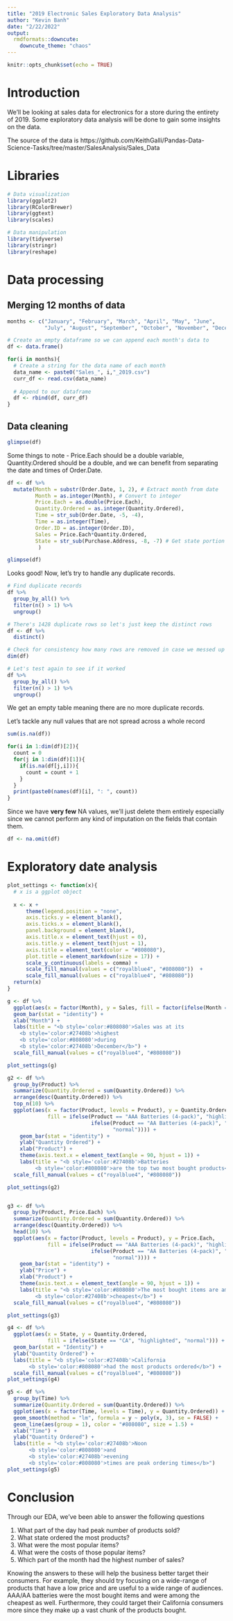 ---
title: "2019 Electronic Sales Exploratory Data Analysis"
author: "Kevin Banh"
date: "2/22/2022"
output:
  rmdformats::downcute:
    downcute_theme: "chaos"
---

```{r setup, include=FALSE}
knitr::opts_chunk$set(echo = TRUE)
```


# Introduction

We'll be looking at sales data for electronics for a store during the entirety of 2019. Some exploratory data analysis will be done to gain some insights on the data.

The source of the data is https://github.com/KeithGalli/Pandas-Data-Science-Tasks/tree/master/SalesAnalysis/Sales_Data


# Libraries

```{r}
# Data visualization
library(ggplot2)
library(RColorBrewer)
library(ggtext)
library(scales)

# Data manipulation
library(tidyverse)
library(stringr)
library(reshape)
```


# Data processing

## Merging 12 months of data

```{r}
months <- c("January", "February", "March", "April", "May", "June", 
            "July", "August", "September", "October", "November", "December")

# Create an empty dataframe so we can append each month's data to
df <- data.frame()

for(i in months){
  # Create a string for the data name of each month
  data_name <- paste0("Sales_", i,"_2019.csv")
  curr_df <- read.csv(data_name)
  
  # Append to our dataframe
  df <- rbind(df, curr_df)
}
```

## Data cleaning

```{r}
glimpse(df)
```

Some things to note - Price.Each should be a double variable, Quantity.Ordered should be a double, and we can benefit from separating the date and times of Order.Date.

```{r}
df <- df %>%
  mutate(Month = substr(Order.Date, 1, 2), # Extract month from date
         Month = as.integer(Month), # Convert to integer
         Price.Each = as.double(Price.Each), 
         Quantity.Ordered = as.integer(Quantity.Ordered),
         Time = str_sub(Order.Date, -5, -4),
         Time = as.integer(Time),
         Order.ID = as.integer(Order.ID),
         Sales = Price.Each*Quantity.Ordered, 
         State = str_sub(Purchase.Address, -8, -7) # Get state portion of address
          ) 

glimpse(df)
```

Looks good! Now, let's try to handle any duplicate records.

```{r}
# Find duplicate records
df %>%
  group_by_all() %>%
  filter(n() > 1) %>%
  ungroup()

# There's 1428 duplicate rows so let's just keep the distinct rows
df <- df %>%
  distinct()

# Check for consistency how many rows are removed in case we messed up somewhere
dim(df)

# Let's test again to see if it worked
df %>% 
  group_by_all() %>%
  filter(n() > 1) %>%
  ungroup()
```

We get an empty table meaning there are no more duplicate records.


Let's tackle any null values that are not spread across a whole record

```{r}
sum(is.na(df))
```

```{r}
for(i in 1:dim(df)[2]){
  count = 0
  for(j in 1:dim(df)[1]){
    if(is.na(df[j,i])){
      count = count + 1
    }
  }
  print(paste0(names(df)[i], ": ", count))
}
```

Since we have **very few** NA values, we'll just delete them entirely especially since we cannot perform any kind of imputation on 
the fields that contain them.

```{r}
df <- na.omit(df)
```


# Exploratory date analysis

```{r}
plot_settings <- function(x){
  # x is a ggplot object
  
  x <- x + 
      theme(legend.position = "none", 
      axis.ticks.y = element_blank(),
      axis.ticks.x = element_blank(),
      panel.background = element_blank(),
      axis.title.x = element_text(hjust = 0),
      axis.title.y = element_text(hjust = 1),
      axis.title = element_text(color = "#808080"),
      plot.title = element_markdown(size = 17)) + 
      scale_y_continuous(labels = comma) + 
      scale_fill_manual(values = c("royalblue4", "#808080"))  + 
      scale_fill_manual(values = c("royalblue4", "#808080"))
  return(x)
}
```


```{r}
g <- df %>%
  ggplot(aes(x = factor(Month), y = Sales, fill = factor(ifelse(Month == "12", "highlighted", "normal")))) + 
  geom_bar(stat = "identity") + 
  xlab("Month") + 
  labs(title = "<b style='color:#808080'>Sales was at its
    <b style='color:#27408b'>highest
    <b style='color:#808080'>during
    <b style='color:#27408b'>December</b>") + 
  scale_fill_manual(values = c("royalblue4", "#808080"))

plot_settings(g)
```




```{r}
g2 <- df %>%
  group_by(Product) %>%
  summarize(Quantity.Ordered = sum(Quantity.Ordered)) %>%
  arrange(desc(Quantity.Ordered)) %>%
  top_n(10) %>%
  ggplot(aes(x = factor(Product, levels = Product), y = Quantity.Ordered, 
             fill = ifelse(Product == "AAA Batteries (4-pack)", "highlighted",
                           ifelse(Product == "AA Batteries (4-pack)", "highlighted",
                                  "normal")))) +
    geom_bar(stat = "identity") + 
    ylab("Quantity Ordered") + 
    xlab("Product") +
    theme(axis.text.x = element_text(angle = 90, hjust = 1)) + 
    labs(title = "<b style='color:#27408b'>Batteries 
         <b style='color:#808080'>are the top two most bought products</b>") +
  scale_fill_manual(values = c("royalblue4", "#808080"))

plot_settings(g2)



```



```{r}
g3 <- df %>%
  group_by(Product, Price.Each) %>%
  summarize(Quantity.Ordered = sum(Quantity.Ordered)) %>%
  arrange(desc(Quantity.Ordered)) %>%
  head(10) %>%
  ggplot(aes(x = factor(Product, levels = Product), y = Price.Each, 
             fill = ifelse(Product == "AAA Batteries (4-pack)", "highlighted",
                           ifelse(Product == "AA Batteries (4-pack)", "highlighted",
                                  "normal")))) +
    geom_bar(stat = "identity") + 
    ylab("Price") + 
    xlab("Product") +
    theme(axis.text.x = element_text(angle = 90, hjust = 1)) + 
    labs(title = "<b style='color:#808080'>The most bought items are among the 
         <b style='color:#27408b'>cheapest</b>") +
  scale_fill_manual(values = c("royalblue4", "#808080"))

plot_settings(g3)
```



```{r}
g4 <- df %>%
  ggplot(aes(x = State, y = Quantity.Ordered,
             fill = ifelse(State == "CA", "highlighted", "normal"))) + 
  geom_bar(stat = "Identity") + 
  ylab("Quantity Ordered") + 
  labs(title = "<b style='color:#27408b'>California
       <b style='color:#808080'>had the most products ordered</b>") + 
  scale_fill_manual(values = c("royalblue4", "#808080"))
plot_settings(g4)
```


```{r}
g5 <- df %>%
  group_by(Time) %>%
  summarize(Quantity.Ordered = sum(Quantity.Ordered)) %>%
  ggplot(aes(x = factor(Time, levels = Time), y = Quantity.Ordered)) + 
  geom_smooth(method = "lm", formula = y ~ poly(x, 3), se = FALSE) + 
  geom_line(aes(group = 1), color = "#808080", size = 1.5) + 
  xlab("Time") + 
  ylab("Quantity Ordered") + 
  labs(title = "<b style='color:#27408b'>Noon 
       <b style='color:#808080'>and 
       <b style='color:#27408b'>evening 
       <b style='color:#808080'>times are peak ordering times</b>")
plot_settings(g5)
```

# Conclusion

Through our EDA, we've been able to answer the following questions

1. What part of the day had peak number of products sold?
2. What state ordered the most products?
3. What were the most popular items?
4. What were the costs of those popular items?
5. Which part of the month had the highest number of sales?

Knowing the answers to these will help the business better target their consumers. For example, they should try focusing on a wide-range of products that have a low price and are useful to a wide range of audiences. AAA/AA batteries were the most bought items and were among the cheapest as well. Furthermore, they could target their California consumers more since they make up a vast chunk of the products bought. 